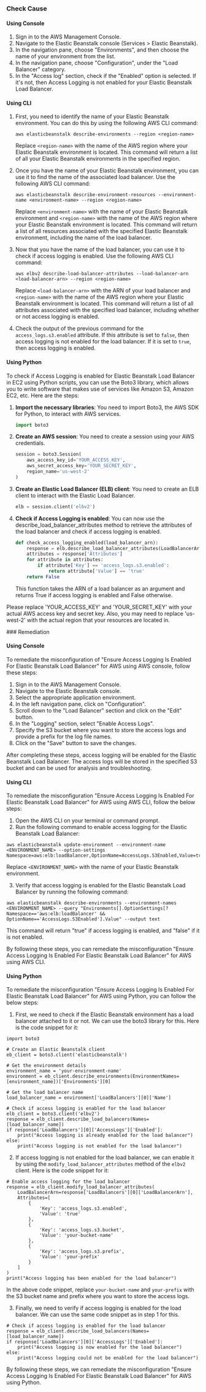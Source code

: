 

<Tabs><Tab title='Cause'>
### Check Cause

#### Using Console

1. Sign in to the AWS Management Console.
2. Navigate to the Elastic Beanstalk console (Services > Elastic Beanstalk).
3. In the navigation pane, choose "Environments", and then choose the name of your environment from the list.
4. In the navigation pane, choose "Configuration", under the "Load Balancer" category.
5. In the "Access log" section, check if the "Enabled" option is selected. If it's not, then Access Logging is not enabled for your Elastic Beanstalk Load Balancer.

#### Using CLI

1. First, you need to identify the name of your Elastic Beanstalk environment. You can do this by using the following AWS CLI command:

   ```
   aws elasticbeanstalk describe-environments --region <region-name>
   ```
   Replace `<region-name>` with the name of the AWS region where your Elastic Beanstalk environment is located. This command will return a list of all your Elastic Beanstalk environments in the specified region.

2. Once you have the name of your Elastic Beanstalk environment, you can use it to find the name of the associated load balancer. Use the following AWS CLI command:

   ```
   aws elasticbeanstalk describe-environment-resources --environment-name <environment-name> --region <region-name>
   ```
   Replace `<environment-name>` with the name of your Elastic Beanstalk environment and `<region-name>` with the name of the AWS region where your Elastic Beanstalk environment is located. This command will return a list of all resources associated with the specified Elastic Beanstalk environment, including the name of the load balancer.

3. Now that you have the name of the load balancer, you can use it to check if access logging is enabled. Use the following AWS CLI command:

   ```
   aws elbv2 describe-load-balancer-attributes --load-balancer-arn <load-balancer-arn> --region <region-name>
   ```
   Replace `<load-balancer-arn>` with the ARN of your load balancer and `<region-name>` with the name of the AWS region where your Elastic Beanstalk environment is located. This command will return a list of all attributes associated with the specified load balancer, including whether or not access logging is enabled.

4. Check the output of the previous command for the `access_logs.s3.enabled` attribute. If this attribute is set to `false`, then access logging is not enabled for the load balancer. If it is set to `true`, then access logging is enabled.

#### Using Python

To check if Access Logging is enabled for Elastic Beanstalk Load Balancer in EC2 using Python scripts, you can use the Boto3 library, which allows you to write software that makes use of services like Amazon S3, Amazon EC2, etc. Here are the steps:

1. **Import the necessary libraries**: You need to import Boto3, the AWS SDK for Python, to interact with AWS services.

    ```python
    import boto3
    ```

2. **Create an AWS session**: You need to create a session using your AWS credentials.

    ```python
    session = boto3.Session(
        aws_access_key_id='YOUR_ACCESS_KEY',
        aws_secret_access_key='YOUR_SECRET_KEY',
        region_name='us-west-2'
    )
    ```

3. **Create an Elastic Load Balancer (ELB) client**: You need to create an ELB client to interact with the Elastic Load Balancer.

    ```python
    elb = session.client('elbv2')
    ```

4. **Check if Access Logging is enabled**: You can now use the describe_load_balancer_attributes method to retrieve the attributes of the load balancer and check if access logging is enabled.

    ```python
    def check_access_logging_enabled(load_balancer_arn):
        response = elb.describe_load_balancer_attributes(LoadBalancerArn=load_balancer_arn)
        attributes = response['Attributes']
        for attribute in attributes:
            if attribute['Key'] == 'access_logs.s3.enabled':
                return attribute['Value'] == 'true'
        return False
    ```

    This function takes the ARN of a load balancer as an argument and returns True if access logging is enabled and False otherwise.

Please replace 'YOUR_ACCESS_KEY' and 'YOUR_SECRET_KEY' with your actual AWS access key and secret key. Also, you may need to replace 'us-west-2' with the actual region that your resources are located in.

</Tab>

<Tab title='Remediation'>
### Remediation

#### Using Console

To remediate the misconfiguration of "Ensure Access Logging Is Enabled For Elastic Beanstalk Load Balancer" for AWS using AWS console, follow these steps:

1. Sign in to the AWS Management Console.
2. Navigate to the Elastic Beanstalk console.
3. Select the appropriate application environment.
4. In the left navigation pane, click on "Configuration".
5. Scroll down to the "Load Balancer" section and click on the "Edit" button.
6. In the "Logging" section, select "Enable Access Logs".
7. Specify the S3 bucket where you want to store the access logs and provide a prefix for the log file names.
8. Click on the "Save" button to save the changes.

After completing these steps, access logging will be enabled for the Elastic Beanstalk Load Balancer. The access logs will be stored in the specified S3 bucket and can be used for analysis and troubleshooting.

#### Using CLI

To remediate the misconfiguration "Ensure Access Logging Is Enabled For Elastic Beanstalk Load Balancer" for AWS using AWS CLI, follow the below steps:

1. Open the AWS CLI on your terminal or command prompt.
2. Run the following command to enable access logging for the Elastic Beanstalk Load Balancer:

```
aws elasticbeanstalk update-environment --environment-name <ENVIRONMENT_NAME> --option-settings Namespace=aws:elb:loadBalancer,OptionName=AccessLogs.S3Enabled,Value=true
```

Replace `<ENVIRONMENT_NAME>` with the name of your Elastic Beanstalk environment.

3. Verify that access logging is enabled for the Elastic Beanstalk Load Balancer by running the following command:

```
aws elasticbeanstalk describe-environments --environment-names <ENVIRONMENT_NAME> --query "Environments[].OptionSettings[?Namespace=='aws:elb:loadBalancer' && OptionName=='AccessLogs.S3Enabled'].Value" --output text
```

This command will return "true" if access logging is enabled, and "false" if it is not enabled.

By following these steps, you can remediate the misconfiguration "Ensure Access Logging Is Enabled For Elastic Beanstalk Load Balancer" for AWS using AWS CLI.

#### Using Python

To remediate the misconfiguration "Ensure Access Logging Is Enabled For Elastic Beanstalk Load Balancer" for AWS using Python, you can follow the below steps:

1. First, we need to check if the Elastic Beanstalk environment has a load balancer attached to it or not. We can use the boto3 library for this. Here is the code snippet for it:

```
import boto3

# Create an Elastic Beanstalk client
eb_client = boto3.client('elasticbeanstalk')

# Get the environment details
environment_name = 'your-environment-name'
environment = eb_client.describe_environments(EnvironmentNames=[environment_name])['Environments'][0]

# Get the load balancer name
load_balancer_name = environment['LoadBalancers'][0]['Name']

# Check if access logging is enabled for the load balancer
elb_client = boto3.client('elbv2')
response = elb_client.describe_load_balancers(Names=[load_balancer_name])
if response['LoadBalancers'][0]['AccessLogs']['Enabled']:
    print("Access logging is already enabled for the load balancer")
else:
    print("Access logging is not enabled for the load balancer")
```

2. If access logging is not enabled for the load balancer, we can enable it by using the `modify_load_balancer_attributes` method of the `elbv2` client. Here is the code snippet for it:

```
# Enable access logging for the load balancer
response = elb_client.modify_load_balancer_attributes(
    LoadBalancerArn=response['LoadBalancers'][0]['LoadBalancerArn'],
    Attributes=[
        {
            'Key': 'access_logs.s3.enabled',
            'Value': 'true'
        },
        {
            'Key': 'access_logs.s3.bucket',
            'Value': 'your-bucket-name'
        },
        {
            'Key': 'access_logs.s3.prefix',
            'Value': 'your-prefix'
        }
    ]
)
print("Access logging has been enabled for the load balancer")
```

In the above code snippet, replace `your-bucket-name` and `your-prefix` with the S3 bucket name and prefix where you want to store the access logs.

3. Finally, we need to verify if access logging is enabled for the load balancer. We can use the same code snippet as in step 1 for this.

```
# Check if access logging is enabled for the load balancer
response = elb_client.describe_load_balancers(Names=[load_balancer_name])
if response['LoadBalancers'][0]['AccessLogs']['Enabled']:
    print("Access logging is now enabled for the load balancer")
else:
    print("Access logging could not be enabled for the load balancer")
```

By following these steps, we can remediate the misconfiguration "Ensure Access Logging Is Enabled For Elastic Beanstalk Load Balancer" for AWS using Python.


</Tab>
</Tabs>